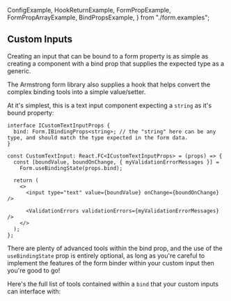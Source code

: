   ConfigExample,
  HookReturnExample,
  FormPropExample,
  FormPropArrayExample,
  BindPropsExample,
} from "./form.examples";

<Meta title="Form/Form Custom Inputs" />

## <a name="custom-inputs">Custom Inputs</a>

Creating an input that can be bound to a form property is as simple as creating a component with a bind prop that supplies the expected type as a generic.

The Armstrong form library also supplies a hook that helps convert the complex binding tools into a simple value/setter.

At it's simplest, this is a text input component expecting a `string` as it's bound property:

```tsx
interface ICustomTextInputProps {
  bind: Form.IBindingProps<string>; // the "string" here can be any type, and should match the type expected in the form data.
}

const CustomTextInput: React.FC<ICustomTextInputProps> = (props) => {
  const [boundValue, boundOnChange, { myValidationErrorMessages }] =
    Form.useBindingState(props.bind);

  return (
    <>
      <input type="text" value={boundValue} onChange={boundOnChange} />

      <ValidationErrors validationErrors={myValidationErrorMessages} />
    </>
  );
};
```

There are plenty of advanced tools within the bind prop, and the use of the `useBindingState` prop is entirely optional, as long as you're careful to implement the features of the form binder within your custom input then you're good to go!

Here's the full list of tools contained within a `bind` that your custom inputs can interface with:

<ArgsTable of={BindPropsExample} />
